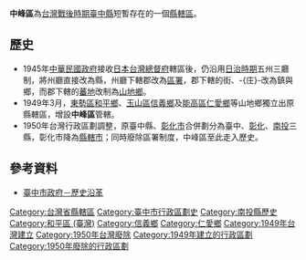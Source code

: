 {{Dablink|关于同名地方，参见：[[中峰区_(广西)|中峰区 (广西)]]。}}
'''中峰區'''為[[台灣戰後時期|台灣戰後時期]][[臺中縣|臺中縣]]短暫存在的一個[[縣轄區_(中華民國)|縣轄區]]。

== 歷史 ==
*1945年[[中華民國政府|中華民國政府]]接收[[大日本帝國|日本]][[台灣總督府|台灣總督府]]轄區後，仍沿用[[台灣日治時期|日治時期]]五州三廳制，將州廳直接改為縣，州廳下轄郡改為[[縣轄區_(中華民國)|區署]]，郡下轄的街、-{庄}-改為鎮與鄉，而郡下轄的[[蕃地|蕃地]]改制為[[山地原住民鄉|山地鄉]]。
*1949年3月，[[東勢郡|東勢區]][[和平區_(台灣)|和平鄉]]、[[新高郡|玉山區]][[信義鄉_(臺灣)|信義鄉]]及[[能高郡|能高區]][[仁愛鄉|仁愛鄉]]等山地鄉獨立出原縣轄區，增設'''中峰區'''管轄。
*1950年台灣行政區劃調整，原臺中縣、[[彰化市|彰化市]]合併劃分為臺中、[[彰化縣|彰化]]、[[南投縣|南投]]三縣，彰化市降為[[縣轄市|縣轄市]]；同時廢除區署制度，中峰區至此走入歷史。

== 參考資料 ==
*[https://web.archive.org/web/20111009003710/http://www.taichung.gov.tw/internet/main/docDetail.aspx?uid=4254&docid=12821 臺中市政府－歷史沿革]

[[Category:台灣省縣轄區|Category:台灣省縣轄區]]
[[Category:臺中市行政區劃史|Category:臺中市行政區劃史]]
[[Category:南投縣歷史|Category:南投縣歷史]]
[[Category:和平區_(臺灣)|Category:和平區 (臺灣)]]
[[Category:信義鄉|Category:信義鄉]]
[[Category:仁愛鄉|Category:仁愛鄉]]
[[Category:1949年台灣建立|Category:1949年台灣建立]]
[[Category:1950年台灣廢除|Category:1950年台灣廢除]]
[[Category:1949年建立的行政區劃|Category:1949年建立的行政區劃]]
[[Category:1950年廢除的行政區劃|Category:1950年廢除的行政區劃]]